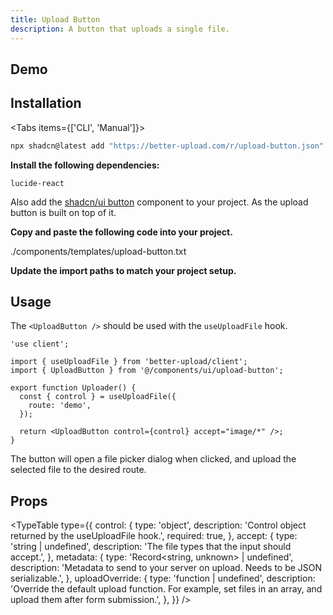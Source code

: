 ```yaml
---
title: Upload Button
description: A button that uploads a single file.
---
```



## Demo

<Showcase>
  <UploadButtonDemo />
</Showcase>

## Installation

<Tabs items={['CLI', 'Manual']}>

<Tab value="CLI">

```bash
npx shadcn@latest add "https://better-upload.com/r/upload-button.json"
```

</Tab>

<Tab value="Manual">
<Steps>
<Step>

**Install the following dependencies:**

```npm
lucide-react
```

Also add the [shadcn/ui button](https://ui.shadcn.com/docs/components/button) component to your project. As the upload button is built on top of it.

</Step>

<Step>

**Copy and paste the following code into your project.**

<include cwd lang="tsx" meta="title='components/ui/upload-button.tsx'">
  ./components/templates/upload-button.txt
</include>

</Step>

<Step>

**Update the import paths to match your project setup.**

</Step>

</Steps>
</Tab>

</Tabs>

## Usage

The `<UploadButton />` should be used with the `useUploadFile` hook.

```tsx
'use client';

import { useUploadFile } from 'better-upload/client';
import { UploadButton } from '@/components/ui/upload-button';

export function Uploader() {
  const { control } = useUploadFile({
    route: 'demo',
  });

  return <UploadButton control={control} accept="image/*" />;
}
```

The button will open a file picker dialog when clicked, and upload the selected file to the desired route.

## Props

<TypeTable
  type={{
    control: {
      type: 'object',
      description: 'Control object returned by the useUploadFile hook.',
      required: true,
    },
    accept: {
      type: 'string | undefined',
      description: 'The file types that the input should accept.',
    },
    metadata: {
      type: 'Record<string, unknown> | undefined',
      description:
        'Metadata to send to your server on upload. Needs to be JSON serializable.',
    },
    uploadOverride: {
      type: 'function | undefined',
      description:
        'Override the default upload function. For example, set files in an array, and upload them after form submission.',
    },
  }}
/>
